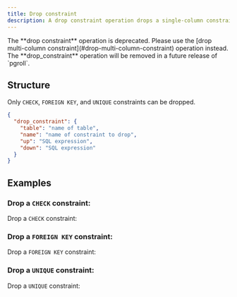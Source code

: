 ```yaml
---
title: Drop constraint
description: A drop constraint operation drops a single-column constraint from an existing table.
---
```


<Warning>
  The **drop constraint** operation is deprecated. Please use the [drop
  multi-column constraint](#drop-multi-column-constraint) operation instead. The
  **drop_constraint** operation will be removed in a future release of `pgroll`.
</Warning>

## Structure

Only `CHECK`, `FOREIGN KEY`, and `UNIQUE` constraints can be dropped.

```json
{
  "drop_constraint": {
    "table": "name of table",
    "name": "name of constraint to drop",
    "up": "SQL expression",
    "down": "SQL expression"
  }
}
```

## Examples

### Drop a `CHECK` constraint:

Drop a `CHECK` constraint:

<ExampleSnippet example="23_drop_check_constraint.json" language="json" />

### Drop a `FOREIGN KEY` constraint:

Drop a `FOREIGN KEY` constraint:

<ExampleSnippet example="24_drop_foreign_key_constraint.json" language="json" />

### Drop a `UNIQUE` constraint:

Drop a `UNIQUE` constraint:

<ExampleSnippet example="27_drop_unique_constraint.json" language="json" />

